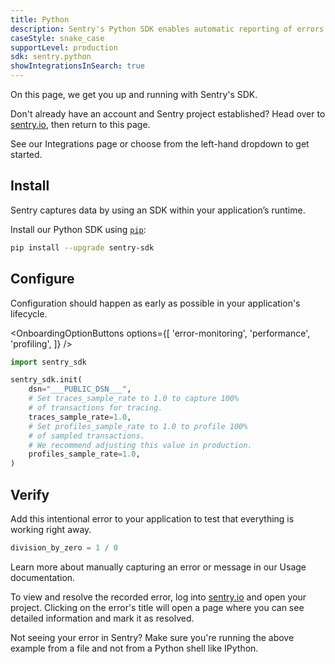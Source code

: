 ```yaml
---
title: Python
description: Sentry's Python SDK enables automatic reporting of errors and performance data in your application.
caseStyle: snake_case
supportLevel: production
sdk: sentry.python
showIntegrationsInSearch: true
---
```


On this page, we get you up and running with Sentry's SDK. 

Don't already have an account and Sentry project established? Head over to [sentry.io](https://sentry.io/signup/), then return to this page.

<Alert level="info" title="Using a framework?">

See our <PlatformLink to="/integrations/">Integrations</PlatformLink> page or choose from the left-hand dropdown to get started.

</Alert>

## Install

Sentry captures data by using an SDK within your application’s runtime.

Install our Python SDK using [`pip`](https://pip.pypa.io/en/stable/):

```bash
pip install --upgrade sentry-sdk
```

## Configure

Configuration should happen as early as possible in your application's lifecycle.

<SignInNote />

<OnboardingOptionButtons
  options={[
    'error-monitoring',
    'performance',
    'profiling',
  ]}
/>

```python {"onboardingOptions": {"performance": "5-7", "profiling": "8-11"}}
import sentry_sdk

sentry_sdk.init(
    dsn="___PUBLIC_DSN___",
    # Set traces_sample_rate to 1.0 to capture 100%
    # of transactions for tracing.
    traces_sample_rate=1.0,
    # Set profiles_sample_rate to 1.0 to profile 100%
    # of sampled transactions.
    # We recommend adjusting this value in production.
    profiles_sample_rate=1.0,
)
```

## Verify

Add this intentional error to your application to test that everything is working right away.

```py
division_by_zero = 1 / 0
```

<Note>

Learn more about manually capturing an error or message in our <PlatformLink to="/usage/">Usage documentation</PlatformLink>.

</Note>

To view and resolve the recorded error, log into [sentry.io](https://sentry.io) and open your project. Clicking on the error's title will open a page where you can see detailed information and mark it as resolved.

<Note>

Not seeing your error in Sentry? Make sure you're running the above example from a file and not from a Python shell like IPython.

</Note>
